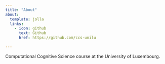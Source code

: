 ```yaml
---
title: "About"
about:
  template: jolla
  links:
    - icon: github
      text: Github
      href: https://github.com/ccs-unilu

---
```


Computational Cognitive Science course at the University of Luxembourg.
